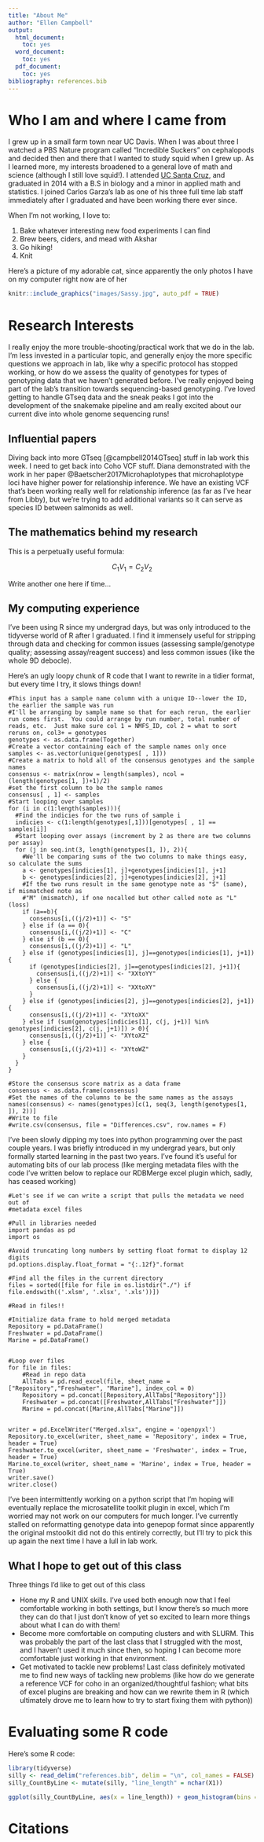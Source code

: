 ```yaml
---
title: "About Me"
author: "Ellen Campbell"
output:
  html_document:
    toc: yes
  word_document:
    toc: yes
  pdf_document:
    toc: yes
bibliography: references.bib
---
```


# Who I am and where I came from

I grew up in a small farm town near UC Davis.  When I was about three I watched a
PBS Nature program called "Incredible Suckers" on cephalopods and decided then
and there that I wanted to study squid when I grew up.  As I learned more, my interests
broadened to a general love of math and science (although I still love squid!).  I attended 
[UC Santa Cruz](https://www.ucsc.edu/), and graduated in 2014 with a B.S in biology and a 
minor in applied math and statistics. I joined Carlos Garza’s lab as one of his three full time 
lab staff immediately after I graduated and have been working there ever since.

When I'm not working, I love to:

1. Bake whatever interesting new food experiments I can find
1. Brew beers, ciders, and mead with Akshar
1. Go hiking!
1. Knit

Here's a picture of my adorable cat, since apparently the only photos I have on my 
computer right now are of her

```r
knitr::include_graphics("images/Sassy.jpg", auto_pdf = TRUE)
```

# Research Interests

I really enjoy the more trouble-shooting/practical work that we do in the lab. 
I’m less invested in a particular topic, and generally enjoy the more specific 
questions we approach in lab, like why a specific protocol has stopped working, 
or how do we assess the quality of genotypes for types of genotyping data that we
haven't generated before. I've really enjoyed being part of the lab’s transition 
towards sequencing-based genotyping.  I've loved getting to handle GTseq data and 
the sneak peaks I got into the development of the snakemake pipeline and am really 
excited about our current dive into whole genome sequencing runs!

## Influential papers

Diving back into more GTseq [@campbell2014GTseq] stuff in lab work this week. 
I need to get back into Coho VCF stuff.  Diana demonstrated with the work in her
paper @Baetscher2017Microhaplotypes that microhaplotype loci have higher power 
for relationship inference. We have an existing VCF that's been working really well
for relationship inference (as far as I've hear from Libby), but we're trying to
add additional variants so it can serve as species ID between salmonids as well.  


## The mathematics behind my research

This is a perpetually useful formula:

$$
C_1 V_1 = C_2V_2
$$

Write another one here if time...

## My computing experience

I've been using R since my undergrad days, but was only introduced to the tidyverse
world of R after I graduated.  I find it immensely useful for stripping through 
data and checking for common issues (assessing sample/genotype quality; assessing
assay/reagent success) and less common issues (like the whole 9D debocle).  

Here's an ugly loopy chunk of R code that I want to rewrite in a tidier format, but
every time I try, it slows things down!
```
#This input has a sample name column with a unique ID--lower the ID, the earlier the sample was run
#I'll be arranging by sample name so that for each rerun, the earlier run comes first.  You could arrange by run number, total number of reads, etc.  Just make sure col 1 = NMFS_ID, col 2 = what to sort reruns on, col3+ = genotypes
genotypes <- as.data.frame(Together)
#Create a vector containing each of the sample names only once
samples <- as.vector(unique(genotypes[ , 1]))
#Create a matrix to hold all of the consensus genotypes and the sample names
consensus <- matrix(nrow = length(samples), ncol = (length(genotypes[1, ])+1)/2)
#set the first column to be the sample names
consensus[ , 1] <- samples
#Start looping over samples
for (i in c(1:length(samples))){
  #Find the indicies for the two runs of sample i
  indicies <- c(1:length(genotypes[,1]))[genotypes[ , 1] == samples[i]]
  #Start looping over assays (increment by 2 as there are two columns per assay)
  for (j in seq.int(3, length(genotypes[1, ]), 2)){
    #We'll be comparing sums of the two columns to make things easy, so calculate the sums
    a <- genotypes[indicies[1], j]+genotypes[indicies[1], j+1]
    b <- genotypes[indicies[2], j]+genotypes[indicies[2], j+1]
    #If the two runs result in the same genotype note as "S" (same), if mismatched note as 
    #"M" (mismatch), if one nocalled but other called note as "L" (loss)
    if (a==b){
      consensus[i,((j/2)+1)] <- "S"
    } else if (a == 0){
      consensus[i,((j/2)+1)] <- "C"
    } else if (b == 0){
      consensus[i,((j/2)+1)] <- "L"
    } else if (genotypes[indicies[1], j]==genotypes[indicies[1], j+1]){
      if (genotypes[indicies[2], j]==genotypes[indicies[2], j+1]){
        consensus[i,((j/2)+1)] <- "XXtoYY"
      } else {
        consensus[i,((j/2)+1)] <- "XXtoXY"
      }
    } else if (genotypes[indicies[2], j]==genotypes[indicies[2], j+1]){
      consensus[i,((j/2)+1)] <- "XYtoXX"
    } else if (sum(genotypes[indicies[1], c(j, j+1)] %in% genotypes[indicies[2], c(j, j+1)]) > 0){
      consensus[i,((j/2)+1)] <- "XYtoXZ"
    } else {
      consensus[i,((j/2)+1)] <- "XYtoWZ"
    }
  }
}

#Store the consensus score matrix as a data frame
consensus <- as.data.frame(consensus)
#Set the names of the columns to be the same names as the assays
names(consensus) <- names(genotypes)[c(1, seq(3, length(genotypes[1, ]), 2))]
#Write to file
#write.csv(consensus, file = "Differences.csv", row.names = F)
```

I've been slowly dipping my toes into python programming over the past couple years.
I was briefly introduced in my undergrad years, but only formally started learning 
in the past two years.  I've found it's useful for automating bits of our lab process
(like merging metadata files with the code I've written below to replace our RDBMerge
excel plugin which, sadly, has ceased working)

```
#Let's see if we can write a script that pulls the metadata we need out of
#metadata excel files

#Pull in libraries needed
import pandas as pd
import os

#Avoid truncating long numbers by setting float format to display 12 digits
pd.options.display.float_format = "{:.12f}".format

#Find all the files in the current directory
files = sorted([file for file in os.listdir("./") if file.endswith(('.xlsm', '.xlsx', '.xls'))])

#Read in files!!

#Initialize data frame to hold merged metadata
Repository = pd.DataFrame()
Freshwater = pd.DataFrame()
Marine = pd.DataFrame()


#Loop over files
for file in files:
    #Read in repo data
    AllTabs = pd.read_excel(file, sheet_name = ["Repository","Freshwater", "Marine"], index_col = 0)
    Repository = pd.concat([Repository,AllTabs["Repository"]])
    Freshwater = pd.concat([Freshwater,AllTabs["Freshwater"]])
    Marine = pd.concat([Marine,AllTabs["Marine"]])


writer = pd.ExcelWriter("Merged.xlsx", engine = 'openpyxl')
Repository.to_excel(writer, sheet_name = 'Repository', index = True, header = True)
Freshwater.to_excel(writer, sheet_name = 'Freshwater', index = True, header = True)
Marine.to_excel(writer, sheet_name = 'Marine', index = True, header = True)
writer.save()
writer.close()
```

I've been intermittently working on a python script that I'm hoping will eventually
replace the microsatellite toolkit plugin in excel, which I'm worried may not work
on our computers for much longer.  I've currently stalled on reformatting genotype
data into genepop format since apparently the original mstoolkit did not do this
entirely correctly, but I'll try to pick this up again the next time I have a lull
in lab work.

## What I hope to get out of this class

Three things I'd like to get out of this class

* Hone my R and UNIX skills.  I've used both enough now that I feel comfortable 
working in both settings, but I know there's so much more they can do that I just 
don't know of yet so excited to learn more things about what I can do with them!
* Become more comfortable on computing clusters and with SLURM.  This was probably
the part of the last class that I struggled with the most, and I haven't used it 
much since then, so hoping I can become more comfortable just working in that 
environment.
* Get motivated to tackle new problems! Last class definitely motivated me to find
new ways of tackling new problems (like how do we generate a reference VCF for coho
in an organized/thoughtful fashion; what bits of excel plugins are breaking and how
can we rewrite them in R (which ultimately drove me to learn how to try to start 
fixing them with python))

# Evaluating some R code

Here's some R code:

```r
library(tidyverse)
silly <- read_delim("references.bib", delim = "\n", col_names = FALSE)
silly_CountByLine <- mutate(silly, "line_length" = nchar(X1))

ggplot(silly_CountByLine, aes(x = line_length)) + geom_histogram(bins = 10)
```


# Citations

